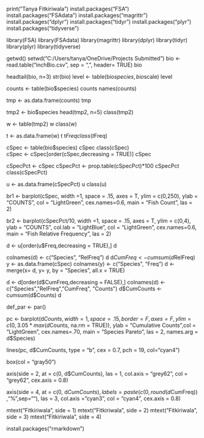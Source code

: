 print("Tanya Fitkiriwala")
install.packages("FSA")
install.packages("FSAdata")
install.packages("magrittr")
install.packages("dplyr")
install.packages("tidyr")
install.packages("plyr")
install.packages("tidyverse")


library(FSA)
library(FSAdata)
library(magrittr)
library(dplyr)
library(tidyr)
library(plyr)
library(tidyverse)

getwd()
setwd("C:/Users/tanya/OneDrive/Projects Submitted")
bio <- read.table("inchBio.csv", sep = ",", header= TRUE)
bio

headtail(bio, n=3)
str(bio)
level <- table(bio$species, bio$scale)
level


counts <- table(bio$species)
counts
names(counts)


tmp <- as.data.frame(counts)
tmp

tmp2 <- bio$species
head(tmp2, n=5)
class(tmp2)

w <- table(tmp2)
w
class(w)

t <- as.data.frame(w)
t
t$Freq
class(t$Freq)

cSpec <- table(bio$species)
cSpec
class(cSpec)     
cSpec <- cSpec[order(cSpec,decreasing = TRUE)]
cSpec

cSpecPct <- cSpec
cSpecPct <- prop.table(cSpecPct)*100
cSpecPct 
class(cSpecPct)


u <- as.data.frame(cSpecPct)
u
class(u)


br1 <- barplot(cSpec, width =1, space = .15, axes = T, ylim = c(0,250), ylab = "COUNTS",
               col = "LightGreen", cex.names=0.6, main = "Fish Count", las = 2)



br2 <-  barplot(cSpecPct/10, width =1, space = .15, axes = T, ylim = c(0,4), ylab = "COUNTS", col.lab = "LightBlue",
                col = "LightGreen", cex.names=0.6, main = "Fish Relative Frequency", las = 2)


d <- u[order(u$Freq,decreasing = TRUE),]
d


colnames(d) <- c("Species", "RelFreq")
d
d$CumFreq <- cumsum(d$RelFreq)
y <- as.data.frame(cSpec)
colnames(y) <- c("Species", "Freq")
d <- merge(x= d, y= y, by = "Species", all.x = TRUE)

d <- d[order(d$CumFreq,decreasing = FALSE),]
colnames(d) <- c("Species","RelFreq","CumFreq", "Counts")
d$CumCounts <- cumsum(d$Counts)
d

def_par <- par()

pc <- barplot(d$Counts, width =1, space = .15, border = F, axes = F, ylim = c(0,3.05*max(d$Counts, na.rm = TRUE)),
              ylab = "Cumulative Counts",col = "LightGreen", cex.names=.70, main = "Species Pareto", 
              las = 2, names.arg = d$Species)



lines(pc, d$CumCounts, type = "b", cex = 0.7, pch = 19, col="cyan4")

box(col = "gray50")

axis(side = 2, at = c(0, d$CumCounts), las = 1, col.axis = "grey62", col = "grey62", cex.axis = 0.8)

axis(side = 4, at = c(0, d$CumCounts), labels = paste(c(0, round(d$CumFreq)) ,"%",sep=""), 
     las = 3, col.axis = "cyan3", col = "cyan4", cex.axis = 0.8)


mtext("Fitkiriwala", side = 1)
mtext("Fitkiriwala", side = 2)
mtext("Fitkiriwala", side = 3)
mtext("Fitkiriwala", side = 4)


install.packages("rmarkdown")

